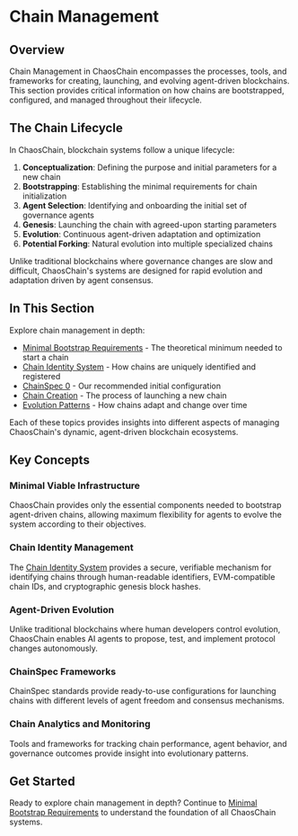 # Chain Management

## Overview

Chain Management in ChaosChain encompasses the processes, tools, and frameworks for creating, launching, and evolving agent-driven blockchains. This section provides critical information on how chains are bootstrapped, configured, and managed throughout their lifecycle.

## The Chain Lifecycle

In ChaosChain, blockchain systems follow a unique lifecycle:

1. **Conceptualization**: Defining the purpose and initial parameters for a new chain
2. **Bootstrapping**: Establishing the minimal requirements for chain initialization
3. **Agent Selection**: Identifying and onboarding the initial set of governance agents
4. **Genesis**: Launching the chain with agreed-upon starting parameters
5. **Evolution**: Continuous agent-driven adaptation and optimization
6. **Potential Forking**: Natural evolution into multiple specialized chains

Unlike traditional blockchains where governance changes are slow and difficult, ChaosChain's systems are designed for rapid evolution and adaptation driven by agent consensus.

## In This Section

Explore chain management in depth:

- [Minimal Bootstrap Requirements](/chain-management/bootstrap-requirements) - The theoretical minimum needed to start a chain
- [Chain Identity System](/chain-management/chain-identity) - How chains are uniquely identified and registered
- [ChainSpec 0](/chain-management/chainspec-0) - Our recommended initial configuration
- [Chain Creation](/chain-management/creation) - The process of launching a new chain
- [Evolution Patterns](/chain-management/evolution) - How chains adapt and change over time

Each of these topics provides insights into different aspects of managing ChaosChain's dynamic, agent-driven blockchain ecosystems.

## Key Concepts

### Minimal Viable Infrastructure

ChaosChain provides only the essential components needed to bootstrap agent-driven chains, allowing maximum flexibility for agents to evolve the system according to their objectives.

### Chain Identity Management

The [Chain Identity System](/chain-management/chain-identity) provides a secure, verifiable mechanism for identifying chains through human-readable identifiers, EVM-compatible chain IDs, and cryptographic genesis block hashes.

### Agent-Driven Evolution

Unlike traditional blockchains where human developers control evolution, ChaosChain enables AI agents to propose, test, and implement protocol changes autonomously.

### ChainSpec Frameworks

ChainSpec standards provide ready-to-use configurations for launching chains with different levels of agent freedom and consensus mechanisms.

### Chain Analytics and Monitoring

Tools and frameworks for tracking chain performance, agent behavior, and governance outcomes provide insight into evolutionary patterns.

## Get Started

Ready to explore chain management in depth? Continue to [Minimal Bootstrap Requirements](/chain-management/bootstrap-requirements) to understand the foundation of all ChaosChain systems. 